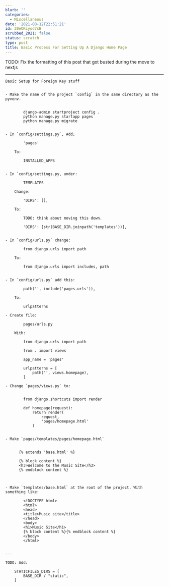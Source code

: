 ```yaml
---
blurb: ''
categories:
  - Miscellaneous
date: '2021-08-12T22:51:21'
id: 20eOKiyod7sB
scrubbed_2021: false
status: scratch
type: post
title: Basic Process For Setting Up A Django Home Page
---
```


TODO: Fix the formatting of this post that got busted during the move to nextjs

---



```
Basic Setup for Foreign Key stuff


- Make the name of the project `config` in the same directory as the pyvenv. 
        
        
        django-admin startproject config .
        python manage.py startapp pages
        python manage.py migrate
        

- In `config/settings.py`, Add;
    
        'pages'
        
    To:
        
        INSTALLED_APPS
                
    
- In `config/settings.py, under:

        TEMPLATES
    
    Change:
    
        'DIRS': [],
        
    To:
    
        TODO: think about moving this down.
    
        'DIRS': [str(BASE_DIR.joinpath('templates'))],
        

- In `config/urls.py` change:

        from django.urls import path
        
    To:
    
        from django.urls import includes, path
        

- In `config/urls.py` add this:
        
        path('', include('pages.urls')),
        
    To:
    
        urlpatterns
        
- Create file:

        pages/urls.py
        
    With:
    
        from django.urls import path
        
        from . import views
        
        app_name = 'pages'
        
        urlpatterns = [
            path('', views.homepage),
        ]

- Change `pages/views.py` to:


        from django.shortcuts import render
        
        def homepage(request):
            return render(
                request,
                'pages/homepage.html'
            )


- Make `pages/templates/pages/homepage.html`


      {% extends 'base.html' %}
      
      {% block content %}
      <h3>Welcome to the Music Site</h3>
      {% endblock content %}


    
- Make `templates/base.html` at the root of the project. With something like:
    
        <!DOCTYPE html>
        <html>
        <head>
        <title>Music site</title>
        </head>
        <body>
        <h1>Music Site</h1>
        {% block content %}{% endblock content %}
        </body>
        </html>
    

---

TODO: Add:

    STATICFILES_DIRS = [
        BASE_DIR / "static",
    ]
```
